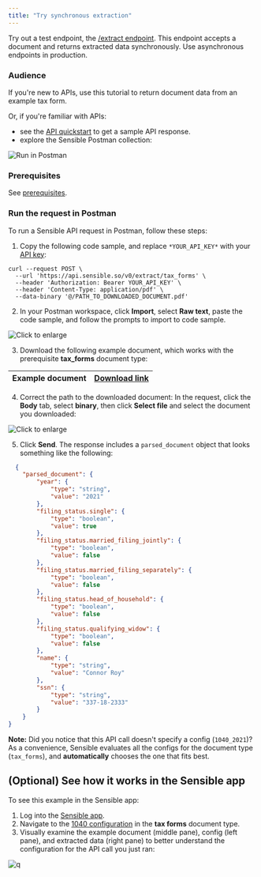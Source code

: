 ```yaml
---
title: "Try synchronous extraction"
---
```


Try out a test endpoint, the [/extract endpoint](https://sensiblehq.readme.io/reference#rate-confirmations). This endpoint accepts a document and returns extracted data synchronously. Use asynchronous endpoints in production.

### Audience

If you're new to APIs, use this tutorial to return document data from an example tax form.

Or, if you're familiar with APIs:

* see the [API quickstart](/integrations/quickstart) to get a sample API response.
* explore the Sensible Postman collection:

![Run in Postman](/assets/v0/images/screenshots/button.svg)

### Prerequisites

See [prerequisites](/api-guides/api-tutorial/index-api-tutorial#prerequisites).

### Run the request in Postman

To run a Sensible API request in Postman, follow these steps:

1. Copy the following code sample, and replace `*YOUR_API_KEY*` with your [API key](https://app.sensible.so/account/):


```Curl cURL
curl --request POST \
  --url 'https://api.sensible.so/v0/extract/tax_forms' \
  --header 'Authorization: Bearer YOUR_API_KEY' \
  --header 'Content-Type: application/pdf' \
  --data-binary '@/PATH_TO_DOWNLOADED_DOCUMENT.pdf'
```
2. In your Postman workspace, click **Import**, select **Raw text**, paste the code sample, and follow the prompts to import to code sample.

![Click to enlarge](/assets/v0/images/screenshots/api_quickstart_postman_import.png)

3. Download the following example document, which works with the prerequisite **tax\_forms** document type:

| Example document | [Download link](https://github.com/sensible-hq/sensible-configuration-library/raw/main/tax%5Fforms/1040/2021/1040%5F2021%5Fsample.pdf) |
| ---------------- | -------------------------------------------------------------------------------------------------------------------------------------- |

4. Correct the path to the downloaded document: In the request, click the **Body** tab, select **binary**, then click **Select file** and select the document you downloaded:

![Click to enlarge](/assets/v0/images/screenshots/api_quickstart_postman_file.png)

5. Click **Send**. The response includes a `parsed_document` object that looks something like the following:



```JSON JSON
  {
	"parsed_document": {
		"year": {
			"type": "string",
			"value": "2021"
		},
		"filing_status.single": {
			"type": "boolean",
			"value": true
		},
		"filing_status.married_filing_jointly": {
			"type": "boolean",
			"value": false
		},
		"filing_status.married_filing_separately": {
			"type": "boolean",
			"value": false
		},
		"filing_status.head_of_household": {
			"type": "boolean",
			"value": false
		},
		"filing_status.qualifying_widow": {
			"type": "boolean",
			"value": false
		},
		"name": {
			"type": "string",
			"value": "Connor Roy"
		},
		"ssn": {
			"type": "string",
			"value": "337-18-2333"
		}
	}
}
```
**Note:** Did you notice that this API call doesn't specify a config (`1040_2021`)? As a convenience, Sensible evaluates all the configs for the document type (`tax_forms`), and **automatically** chooses the one that fits best.

## (Optional) See how it works in the Sensible app

To see this example in the Sensible app:

1. Log into the [Sensible app](https://app.sensible.so/signin/).
2. Navigate to the [1040 configuration](https://app.sensible.so/editor/?d=tax%5Fforms&c=1040%5F2021&g=1040%5F2021%5Fsample) in the **tax forms** document type.
3. Visually examine the example document (middle pane), config (left pane), and extracted data (right pane) to better understand the configuration for the API call you just ran:

![q](/assets/v0/images/screenshots/api_quickstart_app.png)